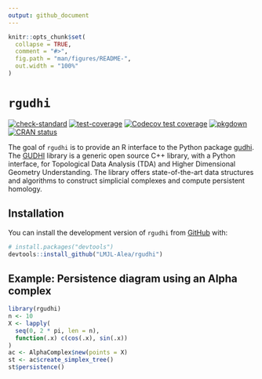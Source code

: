 ```yaml
---
output: github_document
---
```


<!-- README.md is generated from README.Rmd. Please edit that file -->

```r
knitr::opts_chunk$set(
  collapse = TRUE,
  comment = "#>",
  fig.path = "man/figures/README-",
  out.width = "100%"
)
```

# `rgudhi`

<!-- badges: start -->
[![check-standard](https://github.com/LMJL-Alea/rgudhi/workflows/R-CMD-check/badge.svg)](https://github.com/LMJL-Alea/rgudhi/actions)
[![test-coverage](https://github.com/LMJL-Alea/rgudhi/workflows/test-coverage/badge.svg)](https://github.com/LMJL-Alea/rgudhi/actions)
[![Codecov test coverage](https://codecov.io/gh/LMJL-Alea/rgudhi/branch/master/graph/badge.svg)](https://app.codecov.io/gh/LMJL-Alea/rgudhi?branch=master)
[![pkgdown](https://github.com/LMJL-Alea/rgudhi/workflows/pkgdown/badge.svg)](https://github.com/LMJL-Alea/rgudhi/actions)
[![CRAN status](https://www.r-pkg.org/badges/version/rgudhi)](https://CRAN.R-project.org/package=rgudhi)
<!-- badges: end -->

The goal of `rgudhi` is to provide an R interface to the Python package [gudhi](https://gudhi.inria.fr/python/latest/). The [GUDHI](https://gudhi.inria.fr) library is a generic open source C++ library, with a Python interface, for Topological Data Analysis (TDA) and Higher Dimensional Geometry Understanding. The library offers state-of-the-art data structures and algorithms to construct simplicial complexes and compute persistent homology.

## Installation

You can install the development version of `rgudhi` from [GitHub](https://github.com/) with:

``` r
# install.packages("devtools")
devtools::install_github("LMJL-Alea/rgudhi")
```

## Example: Persistence diagram using an Alpha complex

```r
library(rgudhi)
n <- 10
X <- lapply(
  seq(0, 2 * pi, len = n), 
  function(.x) c(cos(.x), sin(.x))
)
ac <- AlphaComplex$new(points = X)
st <- ac$create_simplex_tree()
st$persistence()
```
